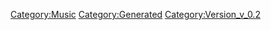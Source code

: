 {{Music
 |Name=SWEET FANTASY
 |ID=131
 |Cov=132
 |Cd=3
 |Nam=125
 |Div=125
 |Ma=3
 |SerieId=3
 |SerieLogoId=3
 |WavId=132
 |VariationId=0
 |Dsc=125
 |Strt=10
 |ValkyrieBattle=1
 |ValkyrieIntro=1
 |ValkyrieIntroSky=1
 |DivaSolo=1
 |DivaMulti=1
 |Exp=3
 |OfficialName=SWEET FANTASY
 |VocalName=Fire Bomber
 |Description=作品：マクロス7<br /><br />歌手：Fire Bomber<br /><br />作詞：M.MEG<br />作曲：大槻啓之
 |StoryTitle=
 |StoryDesc=
 |BuyURL=https://recochoku.jp/song/S21997098/single?ds=34295744
 |BannerId=2
 |AnmStoreURL=https://anime.dmkt-sp.jp/animestore/ci_pc?workId=20597
}}
[[Category:Music]]
[[Category:Generated]]
[[Category:Version_v_0.2]]
